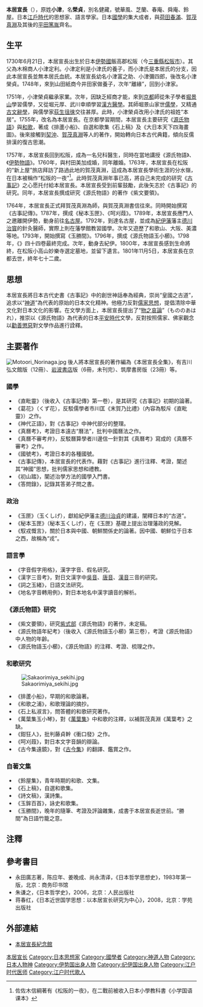 {{Infobox scholar
| image_name       = Motoori Norinaga self portrait.jpg|70px
| image_size       = 180px
| image_alt        = 
| image_caption    = 本居宣長畫像
| name             = 本居宣长
| fullname         = 
| other_names      = 健藏、春庵、鈴屋等
| birth_date       = 1730年6月21日 
| birth_place      = 日本[[伊勢國|伊勢國]]
| death_date       = {{Death date and age|1801|11|5|1730|6|21}} 
| death_place      = 日本[[京都|京都]]
| era              = [[江户时代|江户时代]]
| region           = [[日本国学|日本国学]]、语言学
| school_tradition = 
| main_interests   = 
| notable_ideas    = 物哀论

| major_works      = 《古事记传》<br />
《玉胜间》
| influences       =契-{沖}-、[[贺茂真渊|贺茂真渊]]、[[荻生徂徕|荻生徂徕]]
| influenced       = [[平田篤胤|平田篤胤]]
}}
{{japanese|japanese=本居 宣長|kana=もとおり のりなが|romaji=Motoori norinaga}}
'''本居宣長'''（{{bd|1730年||1801年|catIdx=M}}），原姓'''小津'''，名'''榮貞'''，別名健藏，號華風、芝蘭、春庵、舜庵、鈴屋。日本[[江戶時代|江戶時代]]的思想家、語言學家。日本[[日本國學|國學]]的集大成者，與[[荷田春滿|荷田春滿]]、[[賀茂真淵|賀茂真淵]]及其後的[[平田篤胤|平田篤胤]]齊名。

==生平==

1730年6月21日，本居宣長出生於日本[[伊勢國|伊勢國]]飯高郡松阪（今[[三重縣|三重縣]][[松阪市|松阪市]]）。其父為木棉商人小津定利。小津定利是小津氏的養子，而小津氏是本居氏的分支，因此本居宣長並無本居氏血統。本居宣長幼名小津富之助、小津彌四郎，後改名小津榮貞。1748年，來到山田紙商今井田家做養子，次年“離緣”，回到小津家。

1751年，小津榮貞繼承家業。次年，因缺乏經商才能，來到[[京都府|京都]]師從朱子學者[[堀景山|堀景山]]學習儒學，又從堀元厚、武川幸順學習[[漢方醫學|漢方醫學]]。其師堀景山家世[[儒學|儒學]]，又精通[[古文辭學|古文辭學]]，與儒學家[[荻生徂徠|荻生徂徠]]交往甚厚。此時，小津榮貞改用小津氏的祖姓“本居”。1755年，改名為本居宣長。在京都學習期間，本居宣長主要研究《[[源氏物語|源氏物語]]》與[[和歌|和歌]]，著成《排蘆小船》、自選和歌集《石上稿》及《大日本天下四海畫圖》。後來接觸到[[契沖|契沖]]、[[賀茂真淵|賀茂真淵]]等人的著作，開始轉向日本古代典籍，傾向反儒排漢的復古思潮。

1757年，本居宣長回到松阪，成為一名兒科醫生，同時在當地講授《源氏物語》、《[[伊勢物語|伊勢物語]]》。1760年，與村田美加成婚，同年離婚。1763年，本居宣長在松阪的“新上屋”旅店拜訪了路過此地的賀茂真淵，這成為本居宣長學術生涯的分水嶺，在日本被稱作“松阪的一夜”<ref>佐佐木信綱著有《松阪的一夜》，在二戰前被收入日本小學教科書《小学国语课本》</ref>。此時賀茂真淵年事已高，將自己未完成的研究《[[古事記|古事記]]》之心愿托付給本居宣長。本居宣長受到前輩鼓勵，此後矢志於《古事記》的研究。同年，本居宣長撰成研究《源氏物語》的著作《紫文要領》。

1764年，本居宣長正式拜賀茂真淵為師，與賀茂真淵書信往來。同時開始撰寫《古事記傳》。1787年，撰成《秘本玉匣》、《呵刈葭》。1789年，本居宣長應門人之邀離開伊勢，動身前往[[名古屋|名古屋]]。1792年，到達名古屋，並成為[[紀伊藩|紀伊藩]]藩主[[德川治寳|德川治寳]]的針灸醫師，實際上則在藩學館教習國學。次年又遊歷了和歌山、大阪、美濃等地。1793年，開始撰寫《玉勝間》。1796年，撰成《源氏物語玉小櫛》。1798年，《{{link-ja|古事記傳|古事記伝}}》四十四卷最終完成。次年，動身去紀伊。1800年，本居宣長感到生命將終，在松阪小高山妙樂寺選定墓地，並留下遺言。1801年11月5日，本居宣長在京都去世，終年七十二歲。

==思想==
本居宣長將日本古代史書《古事記》中的創世神話奉為經典，崇尚“皇國之古道”，追求以“[[神道|神道]]”為代表的原始的日本文化精神。他極力反對[[儒家思想|儒家思想]]，提倡清除中華文化對日本文化的影響。在文學方面上，本居宣長提出了“[[物哀|物之哀論]]”（もののあはれ），推崇以《源氏物語》為代表的日本[[平安時代|平安時代]]文學，反對按照儒家、佛家觀念以[[勸善懲惡|勸善懲惡]]對文學作品進行詮釋。

==主要著作==

[[File:Motoori_Norinaga.jpg|thumb]]
後人將本居宣長的著作編為《本居宣長全集》，有吉川弘文館版（12冊）、[[岩波書店|岩波書店]]版（6冊，未刊完）、筑摩書房版（23冊）等。

===國學===

*《直毗靈》（後收入《古事記傳》第一卷），是其研究《古事記》初期的論著。
*《葛花》（くず花），反駁儒學者市川匡《末賀乃比禮》（內容為駁斥《直毗靈》）之作。
*《神代正語》，對《古事記》中神代部分的整理。
*《真曆考》，考證日本遠古“曆法”，批判中國曆法之作。
*《真曆不審考弁》，反駁曆算學者川邊信一針對其《真曆考》寫成的《真曆不審考》之作。
*《國號考》，考證日本的各種國號。
*《古事記傳》，本居宣長的代表作。藉對《古事記》進行注釋、考證，闡述其“神國”思想，批判儒家思想和禮教。
*《初山踏》，闡述治學方法的國學入門書。
*《答問錄》，記錄其答弟子問之書。

===政治===
*《玉匣》（玉くしげ），獻給紀伊藩主[[德川治貞|德川治貞]]的建議，闡釋日本的“古道”。
*《秘本玉匣》（秘本玉くしげ），在《玉匣》基礎上提出治理藩政的見解。
*《馭戎慨言》，關於日本與中國、朝鮮關係史的論著。因中國、朝鮮位于日本之西，故稱為“戎”。

===語言學===
*《字音假字用格》，漢字字音、假名研究。
*《漢字三音考》，對日文漢字中[[吳音|吳音]]、[[唐音|唐音]]、[[漢音|漢音]]三音的研究。
*《詞之玉緒》，日語文法研究。
*《地名字音轉用例》，對日本地名中漢字讀音的解析。

===《源氏物語》研究===
*《紫文要領》，研究[[紫式部|紫式部]]《源氏物語》的著作，未定稿。
*《源氏物語年紀考》（後收入《源氏物語玉小櫛》第三卷），考證《源氏物語》中人物的年齡。
*《源氏物語玉小櫛》，《源氏物語》的注釋、考證、梳理之作。

===和歌研究===
[[File:Sakaorimiya_sekihi.jpg|thumb]]
*《排蘆小船》，早期的和歌論著。
*《和歌之浦》，和歌理論的摘抄。
*《石上私淑言》，問答體的和歌研究著作。
*《萬葉集玉小琴》，對《[[萬葉集|萬葉集]]》中和歌的注釋，以補賀茂真淵《萬葉考》之缺。
*《鉗狂人》，批判藤貞幹《衝口發》之作。
*《呵刈葭》，對日本文字音韻的辯論。
*《古今集遠鏡》，對《[[古今集|古今集]]》的翻譯、鑑賞之作。

===自著文集===
*《鈴屋集》，青年時期的和歌、文集。
*《石上稿》，自選和歌集。
*《詩文稿》，漢詩集。
*《玉鉾百首》，詠史和歌集。
*《玉勝間》，晚年的隨筆、考證及評論雜集，成書于本居宣長逝世前。“勝間”為日語竹籠之意。

==注釋==
{{reflist}}

==參考書目==
{{Portal|日本|文学|神道}}
*永田廣志著，陈应年、姜晚成、尚永清译，《日本哲学思想史》，1983年第一版，北京：商务印书馆
*朱谦之，《日本哲学史》，2006，北京：人民出版社
*蒋春红，《日本近世国学思想：以本居宣长研究为中心》，2008，北京：学苑出版社

==外部連結==
{{Commonscat|Motoori Norinaga}}
*[http://www.norinagakinenkan.com 本居宣長紀念館] {{Wayback|url=http://www.norinagakinenkan.com/ |date=20200825011336 }}

{{Authority control}}
{{DEFAULTSORT:Motoori, Norinaga}}
[[Category:本居宣长|]]
[[Category:日本思想家|Category:日本思想家]]
[[Category:國學者|Category:國學者]]
[[Category:神道人物|Category:神道人物]]
[[Category:日本人物神|Category:日本人物神]]
[[Category:伊势国出身人物|Category:伊势国出身人物]]
[[Category:纪伊国出身人物|Category:纪伊国出身人物]]
[[Category:江户时代医师|Category:江户时代医师]]
[[Category:江户时代歌人|Category:江户时代歌人]]